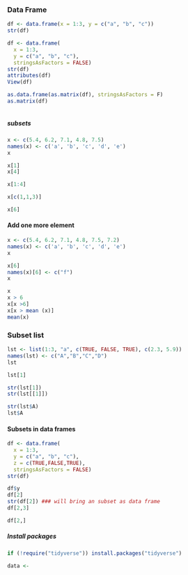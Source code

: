 
### Data Frame


```{r}
df <- data.frame(x = 1:3, y = c("a", "b", "c"))
str(df)
```

```{r}
df <- data.frame(
  x = 1:3,
  y = c("a", "b", "c"),
  stringsAsFactors = FALSE)
str(df)
attributes(df)
View(df)

as.data.frame(as.matrix(df), stringsAsFactors = F)
as.matrix(df)



```


##### subsets

```{r}
x <- c(5.4, 6.2, 7.1, 4.8, 7.5)
names(x) <- c('a', 'b', 'c', 'd', 'e')
x

x[1]
x[4]

x[1:4]

x[c(1,1,3)]

x[6]

```



#### Add one more element

```{r}

x <- c(5.4, 6.2, 7.1, 4.8, 7.5, 7.2)
names(x) <- c('a', 'b', 'c', 'd', 'e')
x

x[6]
names(x)[6] <- c("f")
x

x
x > 6
x[x >6]
x[x > mean (x)]
mean(x)


```

### Subset list

```{r}
lst <- list(1:3, "a", c(TRUE, FALSE, TRUE), c(2.3, 5.9))
names(lst) <- c("A","B","C","D")
lst

lst[1]

str(lst[1])
str(lst[[1]])

str(lst$A)
lst$A
```


#### Subsets in data frames

```{r}
df <- data.frame(
  x = 1:3,
  y = c("a", "b", "c"),
  z = c(TRUE,FALSE,TRUE),
  stringsAsFactors = FALSE)
str(df)

df$y
df[2]
str(df[2]) ### will bring an subset as data frame
df[2,3]

df[2,]
```


##### Install packages

```{r}
if (!require("tidyverse")) install.packages("tidyverse")
```

```{r}
data <- 
```





